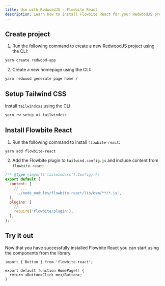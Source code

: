 ```yaml
---
title: Use with RedwoodJS - Flowbite React
description: Learn how to install Flowbite React for your RedwoodJS project and start developing modern full-stack web applications
---
```


## Create project

1. Run the following command to create a new RedwoodJS project using the CLI:

```bash
yarn create redwood-app
```

2. Create a new homepage using the CLI:

```bash
yarn redwood generate page home /
```

## Setup Tailwind CSS

Install `tailwindcss` using the CLI:

```bash
yarn rw setup ui tailwindcss
```

## Install Flowbite React

1. Run the following command to install `flowbite-react`:

```bash
yarn add flowbite-react
```

2. Add the Flowbite plugin to `tailwind.config.js` and include content from `flowbite-react`:

```js {5,9}
/** @type {import('tailwindcss').Config} */
export default {
  content: [
    // ...
    '../node_modules/flowbite-react/lib/esm/**/*.js',
  ],
  plugins: [
    // ...
    require('flowbite/plugin'),
  ],
};
```

## Try it out

Now that you have successfully installed Flowbite React you can start using the components from the library.

```tsx
import { Button } from 'flowbite-react';

export default function HomePage() {
  return <Button>Click me</Button>;
}
```
